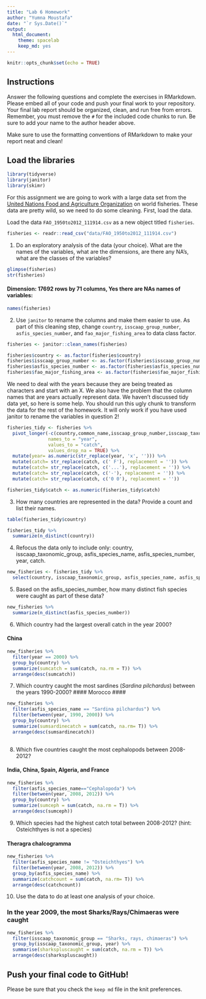 ```yaml
---
title: "Lab 6 Homework"
author: "Yumna Moustafa"
date: "`r Sys.Date()`"
output:
  html_document: 
    theme: spacelab
    keep_md: yes
---
```


```r
knitr::opts_chunk$set(echo = TRUE)
```

## Instructions
Answer the following questions and complete the exercises in RMarkdown. Please embed all of your code and push your final work to your repository. Your final lab report should be organized, clean, and run free from errors. Remember, you must remove the `#` for the included code chunks to run. Be sure to add your name to the author header above.  

Make sure to use the formatting conventions of RMarkdown to make your report neat and clean!  

## Load the libraries
```r
library(tidyverse)
library(janitor)
library(skimr)
```

For this assignment we are going to work with a large data set from the [United Nations Food and Agriculture Organization](http://www.fao.org/about/en/) on world fisheries. These data are pretty wild, so we need to do some cleaning. First, load the data.  

Load the data `FAO_1950to2012_111914.csv` as a new object titled `fisheries`.
```r
fisheries <- readr::read_csv("data/FAO_1950to2012_111914.csv")
```

1. Do an exploratory analysis of the data (your choice). What are the names of the variables, what are the dimensions, are there any NA's, what are the classes of the variables?  
```r
glimpse(fisheries)
str(fisheries)
```

#### Dimension: 17692 rows by 71 columns, Yes there are NAs names of variables:  ####
```r
names(fisheries)

```

2. Use `janitor` to rename the columns and make them easier to use. As part of this cleaning step, change `country`, `isscaap_group_number`, `asfis_species_number`, and `fao_major_fishing_area` to data class factor. 
```r
fisheries <- janitor::clean_names(fisheries)
```

```r
fisheries$country <- as.factor(fisheries$country)
fisheries$isscaap_group_number <- as.factor(fisheries$isscaap_group_number)
fisheries$asfis_species_number <- as.factor(fisheries$asfis_species_number)
fisheries$fao_major_fishing_area <- as.factor(fisheries$fao_major_fishing_area)
```

We need to deal with the years because they are being treated as characters and start with an X. We also have the problem that the column names that are years actually represent data. We haven't discussed tidy data yet, so here is some help. You should run this ugly chunk to transform the data for the rest of the homework. It will only work if you have used janitor to rename the variables in question 2!
```r
fisheries_tidy <- fisheries %>% 
  pivot_longer(-c(country,common_name,isscaap_group_number,isscaap_taxonomic_group,asfis_species_number,asfis_species_name,fao_major_fishing_area,measure),
               names_to = "year",
               values_to = "catch",
               values_drop_na = TRUE) %>% 
  mutate(year= as.numeric(str_replace(year, 'x', ''))) %>% 
  mutate(catch= str_replace(catch, c(' F'), replacement = '')) %>% 
  mutate(catch= str_replace(catch, c('...'), replacement = '')) %>% 
  mutate(catch= str_replace(catch, c('-'), replacement = '')) %>% 
  mutate(catch= str_replace(catch, c('0 0'), replacement = ''))

fisheries_tidy$catch <- as.numeric(fisheries_tidy$catch)
```

3. How many countries are represented in the data? Provide a count and list their names.
```r
table(fisheries_tidy$country)

```

```r
fisheries_tidy %>% 
  summarize(n_distinct(country))
```

4. Refocus the data only to include only: country, isscaap_taxonomic_group, asfis_species_name, asfis_species_number, year, catch.
```r
new_fisheries <- fisheries_tidy %>% 
  select(country, isscaap_taxonomic_group, asfis_species_name, asfis_species_number, year, catch)
```

5. Based on the asfis_species_number, how many distinct fish species were caught as part of these data?
```r
new_fisheries %>%
  summarize(n_distinct(asfis_species_number))
```

6. Which country had the largest overall catch in the year 2000?

#### China ####

```r
new_fisheries %>%
  filter(year == 2000) %>% 
  group_by(country) %>% 
  summarize(sumcatch = sum(catch, na.rm = T)) %>% 
  arrange(desc(sumcatch))
```

7. Which country caught the most sardines (_Sardina pilchardus_) between the years 1990-2000?
#### Morocco ####

```r
new_fisheries %>%
  filter(asfis_species_name == "Sardina pilchardus") %>% 
  filter(between(year, 1990, 2000)) %>% 
  group_by(country) %>%
  summarize(sumsardinecatch = sum(catch, na.rm= T)) %>% 
  arrange(desc(sumsardinecatch))
  
```


8. Which five countries caught the most cephalopods between 2008-2012?

#### India, China, Spain, Algeria, and France ####

```r
new_fisheries %>% 
  filter(asfis_species_name=="Cephalopoda") %>%
  filter(between(year, 2008, 2012)) %>%
  group_by(country) %>%
  summarize(sumceph = sum(catch, na.rm = T)) %>%
  arrange(desc(sumceph))
```


9. Which species had the highest catch total between 2008-2012? (hint: Osteichthyes is not a species)

#### Theragra chalcogramma ####

```r
new_fisheries %>% 
  filter(asfis_species_name != "Osteichthyes") %>%
  filter(between(year, 2008, 2012)) %>% 
  group_by(asfis_species_name) %>% 
  summarize(catchcount = sum(catch, na.rm= T)) %>% 
  arrange(desc(catchcount))
```

10. Use the data to do at least one analysis of your choice.

### In the year 2009, the most Sharks/Rays/Chimaeras were caught ###
```r

new_fisheries %>% 
  filter(isscaap_taxonomic_group == "Sharks, rays, chimaeras") %>% 
  group_by(isscaap_taxonomic_group, year) %>% 
  summarise(sharkspluscaught = sum(catch, na.rm = T)) %>% 
  arrange(desc(sharkspluscaught))

```

## Push your final code to GitHub!
Please be sure that you check the `keep md` file in the knit preferences.   